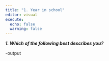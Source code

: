 ```yaml
---
title: "1. Year in school"
editor: visual
execute:
  echo: false
  warning: false
---
```





***1. Which of the following best describes you?***

-output